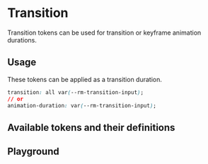 
# Transition

Transition tokens can be used for transition or keyframe animation durations.

## Usage

These tokens can be applied as a transition duration.

```css
transition: all var(--rm-transition-input);
// or
animation-duration: var(--rm-transition-input);
```

## Available tokens and their definitions

<DesignTokenDocBlock categoryName="Transition" viewType="card" />

## Playground

<Primary />
<ArgsTable of="." story="^" />
